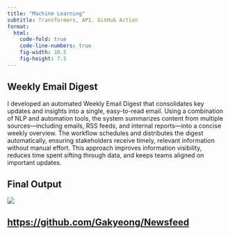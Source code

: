 ```yaml
---
title: "Machine Learning"
subtitle: Transformers, API, GitHub Action
format: 
  html: 
    code-fold: true
    code-line-numbers: true
    fig-width: 10.5
    fig-height: 7.5
---
```

## Weekly Email Digest
I developed an automated Weekly Email Digest that consolidates key updates and insights into a single, easy-to-read email. Using a combination of NLP and automation tools, the system summarizes content from multiple sources—including emails, RSS feeds, and internal reports—into a concise weekly overview. The workflow schedules and distributes the digest automatically, ensuring stakeholders receive timely, relevant information without manual effort. This approach improves information visibility, reduces time spent sifting through data, and keeps teams aligned on important updates.

## Final Output
![](image.png)

## [https://github.com/Gakyeong/Newsfeed](link)